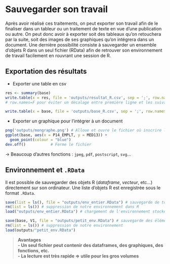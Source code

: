 
# Sauvegarder son travail

Après avoir réalisé ces traitements, on peut exporter son travail afin de le finaliser dans un tableur ou un traitement de texte en vue d'une publication ou autre. On peut donc avoir à exporter soit des tableaux qu'on retouchera par la suite, soit des images de ses graphiques qu'on intégrera dans un document. Une dernière possibilité consiste à sauvegarder un ensemble d'objets R dans un seul fichier (RData) afin de retrouver son environnement de travail facilement en rouvrant une session de R.

## Exportation des résultats

- Exporter une table en csv
```r
res <- summary(base)
write.table(x = res, file = 'outputs/resultat_R.csv', sep = ';', row.names = F)
# row.names=F pour éviter un décalage entre première ligne et les suivantes

write.table(x = base, file = 'outputs/base_R.csv', sep = ';', row.names = F)
```

- Exporter un graphique pour l'intégrer à un document
```r
png('outputs/mongraphe.png') # Alloue et ouvre le fichier où inscrire le graphe
ggplot(base, aes(x = P14_EMPLT, y = MED13)) +
  geom_point(colour = "blue")
dev.off()           # Ferme le fichier
```

$\rightarrow$ Beaucoup d'autres fonctions : `jpeg`, `pdf`, `postscript`, `svg`...


## Environnement et `.RData`

Il est possible de sauvegarder des objets R (*dataframe*, *vecteur*, etc...) directement sur son ordinateur. Une liste d'objets R est enregistrée sous le format `.RData`.

```r
save(list = ls(), file = "outputs/env_entier.RData") # sauvegarde de tout l'environnement sur le répertoire choisi
rm(list = ls()) # suppression de notre environnement dans R
load("outputs/env_entier.RData") # chargement de l'environnement stocké sur l'ordinateur

save(base, V1, file = "outputs/petit_env.RData") # sauvegarde des éléments base et V1
rm(list = ls()) # suppression de notre environnement
load(outputs/"petit_env.RData")
```

>**Avantages    
- Un seul fichier peut contenir des dataframes, des graphiques, des fonctions, etc.    
- La lecture est très rapide $\Rightarrow$ utile pour les gros volumes**